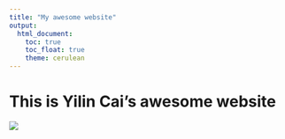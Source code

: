 ```yaml
---
title: "My awesome website"
output: 
  html_document:
    toc: true
    toc_float: true
    theme: cerulean
---
```


# This is Yilin Cai's awesome website

![](https://media.giphy.com/media/drXGoW1iudhKw/giphy.gif)
